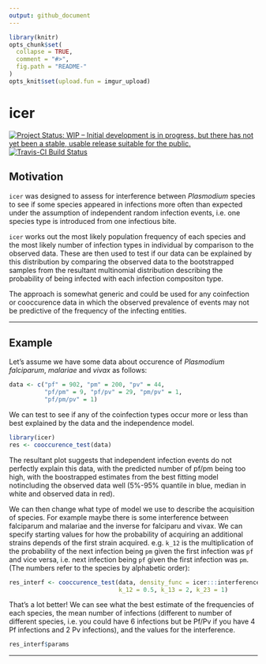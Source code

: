 ```yaml
---
output: github_document
---
```

```r
library(knitr)
opts_chunk$set(
  collapse = TRUE,
  comment = "#>",
  fig.path = "README-"
)
opts_knit$set(upload.fun = imgur_upload)
```
# icer

[![Project Status: WIP – Initial development is in progress, but there has not yet been a stable, usable release suitable for the public.](https://www.repostatus.org/badges/latest/wip.svg)](https://www.repostatus.org/#wip)
[![Travis-CI Build Status](https://travis-ci.org/ojwatson/icer.png?branch=master)](https://travis-ci.org/ojwatson/icer)


## Motivation

`icer` was designed to assess for interference between *Plasmodium* species to 
see if some species appeared in infections more often than expected under the 
assumption of independent random infection events, i.e. one species type is
introduced from one infectious bite. 

`icer` works out the most likely population frequency of each species and the 
most likely number  of infection types in individual by comparison to the 
observed data. These are then used to test if our data can be explained by this 
distribution by comparing the observed data to the bootstrapped samples 
from the resultant multinomial distribution describing the probability of 
being infected with each infection compositon type. 

The approach is somewhat generic and could be used for any coinfection or 
cooccurence data in which the observed prevalence of events may not be 
predictive of the frequency of the infecting entities.

---

## Example

Let's assume we have some data about occurence of *Plasmodium falciparum*, 
*malariae* and *vivax* as follows:

```r
data <- c("pf" = 902, "pm" = 200, "pv" = 44,
          "pf/pm" = 9, "pf/pv" = 29, "pm/pv" = 1, 
          "pf/pm/pv" = 1)

```

We can test to see if any of the coinfection types occur more or less than 
best explained by the data and the independence model. 

```r
library(icer)
res <- cooccurence_test(data)
```

The resultant plot suggests that independent infection events do not
perfectly explain this data, with the predicted number of pf/pm being too 
high, with the boostrapped estimates from the best fitting model notincluding 
the observed data well (5%-95% quantile in blue, median in white and observed
data in red).

We can then change what type of model we use to describe the acquisition of 
species. For example maybe there is some interference between falciparum and 
malariae and the inverse for falciparu and vivax. We can specify starting values
for how the probability of acquiring an additional strains depends of the first
strain acquired. e.g. `k_12` is the multiplication of the probability of the 
next infection being `pm` given the first infection was `pf` and vice versa, 
i.e. next infection being `pf` given the first infection was `pm`. (The numbers
refer to the species by alphabetic order):

```r
res_interf <- cooccurence_test(data, density_func = icer:::interference, 
                               k_12 = 0.5, k_13 = 2, k_23 = 1)
```

That's a lot better! We can see what the best estimate of the frequencies of 
each species, the mean number of infections (different to number of different species,
i.e. you could have 6 infections but be Pf/Pv if you have 4 Pf infections and 2
Pv infections), and the values for the interference. 

```r
res_interf$params
```

---

